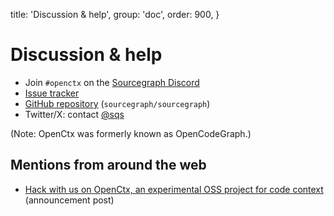 
  title: 'Discussion & help',
  group: 'doc',
  order: 900,
}

# Discussion & help

- Join `#openctx` on the [Sourcegraph Discord](https://sourcegraph.com/community)
- [Issue tracker](https://github.com/sourcegraph/openctx/issues)
- [GitHub repository](https://github.com/sourcegraph/openctx) (`sourcegraph/sourcegraph`)
- Twitter/X: contact [@sqs](https://twitter.com/sqs)

(Note: OpenCtx was formerly known as OpenCodeGraph.)

## Mentions from around the web

- [Hack with us on OpenCtx, an experimental OSS project for code context](https://sourcegraph.com/blog/openctx) (announcement post)
